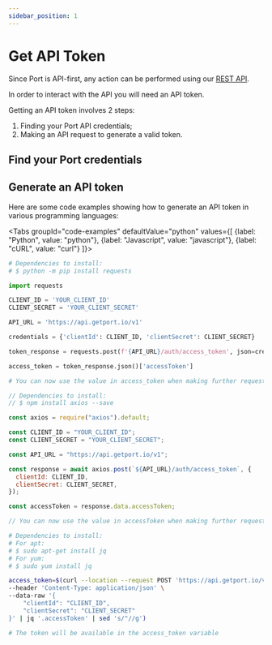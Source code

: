```yaml
---
sidebar_position: 1
---
```




# Get API Token

Since Port is API-first, any action can be performed using our [REST API](../../../api-reference/api-reference.mdx).

In order to interact with the API you will need an API token.

Getting an API token involves 2 steps:

1. Finding your Port API credentials;
2. Making an API request to generate a valid token.

## Find your Port credentials

<FindCredentials />

## Generate an API token

Here are some code examples showing how to generate an API token in various programming languages:

<Tabs groupId="code-examples" defaultValue="python" values={[
{label: "Python", value: "python"},
{label: "Javascript", value: "javascript"},
{label: "cURL", value: "curl"}
]}>

<TabItem value="python">

```python showLineNumbers
# Dependencies to install:
# $ python -m pip install requests

import requests

CLIENT_ID = 'YOUR_CLIENT_ID'
CLIENT_SECRET = 'YOUR_CLIENT_SECRET'

API_URL = 'https://api.getport.io/v1'

credentials = {'clientId': CLIENT_ID, 'clientSecret': CLIENT_SECRET}

token_response = requests.post(f'{API_URL}/auth/access_token', json=credentials)

access_token = token_response.json()['accessToken']

# You can now use the value in access_token when making further requests

```

</TabItem>

<TabItem value="javascript">

```javascript showLineNumbers
// Dependencies to install:
// $ npm install axios --save

const axios = require("axios").default;

const CLIENT_ID = "YOUR_CLIENT_ID";
const CLIENT_SECRET = "YOUR_CLIENT_SECRET";

const API_URL = "https://api.getport.io/v1";

const response = await axios.post(`${API_URL}/auth/access_token`, {
  clientId: CLIENT_ID,
  clientSecret: CLIENT_SECRET,
});

const accessToken = response.data.accessToken;

// You can now use the value in accessToken when making further requests
```

</TabItem>

<TabItem value="curl">

```bash showLineNumbers
# Dependencies to install:
# For apt:
# $ sudo apt-get install jq
# For yum:
# $ sudo yum install jq

access_token=$(curl --location --request POST 'https://api.getport.io/v1/auth/access_token' \
--header 'Content-Type: application/json' \
--data-raw '{
    "clientId": "CLIENT_ID",
    "clientSecret": "CLIENT_SECRET"
}' | jq '.accessToken' | sed 's/"//g')

# The token will be available in the access_token variable
```

</TabItem>

</Tabs>
